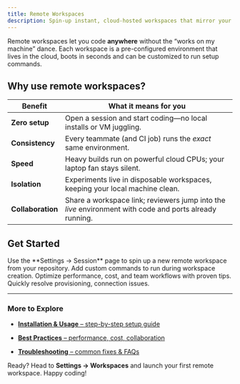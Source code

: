 ```yaml
---
title: Remote Workspaces
description: Spin-up instant, cloud-hosted workspaces that mirror your local dev setup—no install required
---
```


Remote workspaces let you code **anywhere** without the “works on my machine” dance. Each workspace is a pre-configured environment that lives in the cloud, boots in seconds and can be customized to run setup commands.
## Why use remote workspaces?

| Benefit           | What it means for you                                                                                   |
| ----------------- | ------------------------------------------------------------------------------------------------------- |
| **Zero setup**    | Open a session and start coding—no local installs or VM juggling.                                       |
| **Consistency**   | Every teammate (and CI job) runs the _exact_ same environment.                                          |
| **Speed**         | Heavy builds run on powerful cloud CPUs; your laptop fan stays silent.                                  |
| **Isolation**     | Experiments live in disposable workspaces, keeping your local machine clean.                            |
| **Collaboration** | Share a workspace link; reviewers jump into the _live_ environment with code and ports already running. |

## Get Started

<CardGroup cols={2}>

  <Card title="1 · Create a Workspace" icon="rocket" href="/web/machine-connection/remote-workspaces/installation-and-usage">
    Use the **Settings → Session** page to spin up a new remote workspace from your repository.
  </Card>


  <Card title="2 · Add custom commands" icon="toolbox" href="/web/machine-connection/remote-workspaces/custom-commands">
    Add custom commands to run during workspace creation.
  </Card>

  <Card title="3 · Follow Best Practices" icon="lightbulb" href="/web/machine-connection/remote-workspaces/best-practices">
    Optimize performance, cost, and team workflows with proven tips.
  </Card>

  <Card title="4 · Troubleshoot Like a Pro" icon="bug" href="/web/machine-connection/remote-workspaces/troubleshooting">
    Quickly resolve provisioning, connection issues.
  </Card>

</CardGroup>

---

### More to Explore

- [**Installation & Usage** – step-by-step setup guide](/web/machine-connection/remote-workspaces/installation-and-usage)

- [**Best Practices** – performance, cost, collaboration](/web/machine-connection/remote-workspaces/best-practices)

- [**Troubleshooting** – common fixes & FAQs](/web/machine-connection/remote-workspaces/troubleshooting)

Ready? Head to **Settings → Workspaces** and launch your first remote workspace. Happy coding!
